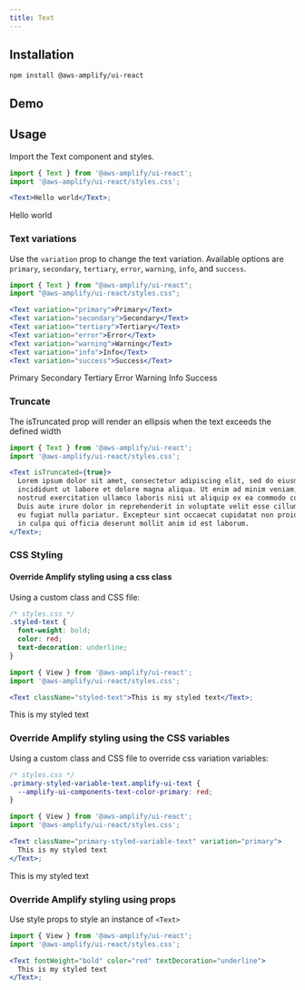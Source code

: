 ```yaml
---
title: Text
---
```



## Installation

```
npm install @aws-amplify/ui-react
```

## Demo

<TextDemo />

## Usage

Import the Text component and styles.

```jsx
import { Text } from '@aws-amplify/ui-react';
import '@aws-amplify/ui-react/styles.css';

<Text>Hello world</Text>;
```

<Text>Hello world</Text>

### Text variations

Use the `variation` prop to change the text variation. Available options are `primary`, `secondary`, `tertiary`, `error`, `warning`, `info`, and `success`.

```jsx
import { Text } from "@aws-amplify/ui-react";
import "@aws-amplify/ui-react/styles.css";

<Text variation="primary">Primary</Text>
<Text variation="secondary">Secondary</Text>
<Text variation="tertiary">Tertiary</Text>
<Text variation="error">Error</Text>
<Text variation="warning">Warning</Text>
<Text variation="info">Info</Text>
<Text variation="success">Success</Text>
```

<Text variation="primary">Primary</Text>
<Text variation="secondary">Secondary</Text>
<Text variation="tertiary">Tertiary</Text>
<Text variation="error">Error</Text>
<Text variation="warning">Warning</Text>
<Text variation="info">Info</Text>
<Text variation="success">Success</Text>

### Truncate

The isTruncated prop will render an ellipsis when the text exceeds the defined width

```jsx
import { Text } from '@aws-amplify/ui-react';
import '@aws-amplify/ui-react/styles.css';

<Text isTruncated={true}>
  Lorem ipsum dolor sit amet, consectetur adipiscing elit, sed do eiusmod tempor
  incididunt ut labore et dolore magna aliqua. Ut enim ad minim veniam, quis
  nostrud exercitation ullamco laboris nisi ut aliquip ex ea commodo consequat.
  Duis aute irure dolor in reprehenderit in voluptate velit esse cillum dolore
  eu fugiat nulla pariatur. Excepteur sint occaecat cupidatat non proident, sunt
  in culpa qui officia deserunt mollit anim id est laborum.
</Text>;
```

<TextTruncatedSample />

### CSS Styling

#### Override Amplify styling using a css class

Using a custom class and CSS file:

```css
/* styles.css */
.styled-text {
  font-weight: bold;
  color: red;
  text-decoration: underline;
}
```

```jsx
import { View } from '@aws-amplify/ui-react';
import '@aws-amplify/ui-react/styles.css';

<Text className="styled-text">This is my styled text</Text>;
```

<Text className="styled-text">This is my styled text</Text>

### Override Amplify styling using the CSS variables

Using a custom class and CSS file to override css variation variables:

```css
/* styles.css */
.primary-styled-variable-text.amplify-ui-text {
  --amplify-ui-components-text-color-primary: red;
}
```

```jsx
import { View } from '@aws-amplify/ui-react';
import '@aws-amplify/ui-react/styles.css';

<Text className="primary-styled-variable-text" variation="primary">
  This is my styled text
</Text>;
```

<Text className="primary-styled-variable-text" variation="primary">
  This is my styled text
</Text>

### Override Amplify styling using props

Use style props to style an instance of `<Text>`

```jsx
import { View } from '@aws-amplify/ui-react';
import '@aws-amplify/ui-react/styles.css';

<Text fontWeight="bold" color="red" textDecoration="underline">
  This is my styled text
</Text>;
```

<TextStylingSample />
